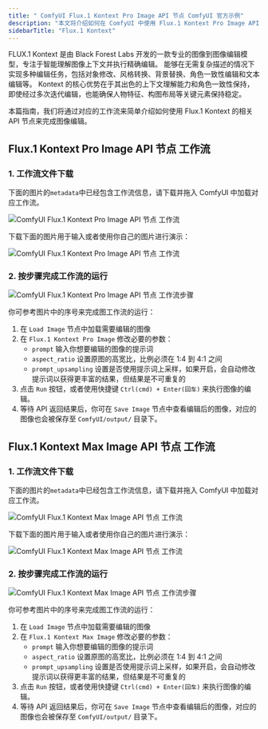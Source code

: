 ```yaml
---
title: " ComfyUI Flux.1 Kontext Pro Image API 节点 ComfyUI 官方示例"
description: "本文将介绍如何在 ComfyUI 中使用 Flux.1 Kontext Pro Image API 节点来完成图像编辑功能"
sidebarTitle: "Flux.1 Kontext"
---
```



FLUX.1 Kontext 是由 Black Forest Labs 开发的一款专业的图像到图像编辑模型，专注于智能理解图像上下文并执行精确编辑。
能够在无需复杂描述的情况下实现多种编辑任务，包括对象修改、风格转换、背景替换、角色一致性编辑和文本编辑等。
Kontext 的核心优势在于其出色的上下文理解能力和角色一致性保持，即使经过多次迭代编辑，也能确保人物特征、构图布局等关键元素保持稳定。

本篇指南，我们将通过对应的工作流来简单介绍如何使用 Flux.1 Kontext 的相关 API 节点来完成图像编辑。

<ReqHint/>

## Flux.1 Kontext Pro Image API 节点 工作流

### 1. 工作流文件下载

下面的图片的`metadata`中已经包含工作流信息，请下载并拖入 ComfyUI 中加载对应工作流。

![ComfyUI Flux.1 Kontext Pro Image API 节点 工作流](https://raw.githubusercontent.com/Comfy-Org/example_workflows/main/api_nodes/bfl/flux_1_kontext_pro_image.png)

下载下面的图片用于输入或者使用你自己的图片进行演示：

![ComfyUI Flux.1 Kontext Pro Image API 节点 工作流](https://raw.githubusercontent.com/Comfy-Org/example_workflows/main/api_nodes/bfl/flux_1_kontext_pro_image_input.png)

### 2. 按步骤完成工作流的运行

![ComfyUI Flux.1 Kontext Pro Image API 节点 工作流步骤](/images/tutorial/api_nodes/bfl/flux_1_kontext_pro_image_step_guide.jpg)

你可参考图片中的序号来完成图工作流的运行：
1. 在 `Load Image` 节点中加载需要编辑的图像
2. 在 `Flux.1 Kontext Pro Image` 修改必要的参数：
    -  `prompt` 输入你想要编辑的图像的提示词
    -  `aspect_ratio` 设置原图的高宽比，比例必须在 1:4 到 4:1 之间
    -  `prompt_upsampling` 设置是否使用提示词上采样，如果开启，会自动修改提示词以获得更丰富的结果，但结果是不可重复的
3. 点击 `Run` 按钮，或者使用快捷键 `Ctrl(cmd) + Enter(回车)` 来执行图像的编辑。
4. 等待 API 返回结果后，你可在 `Save Image` 节点中查看编辑后的图像，对应的图像也会被保存至 `ComfyUI/output/` 目录下。

## Flux.1 Kontext Max Image API 节点 工作流

### 1. 工作流文件下载

下面的图片的`metadata`中已经包含工作流信息，请下载并拖入 ComfyUI 中加载对应工作流。

![ComfyUI Flux.1 Kontext Max Image API 节点 工作流](https://raw.githubusercontent.com/Comfy-Org/example_workflows/main/api_nodes/bfl/flux_1_kontext_max_image.png)

下载下面的图片用于输入或者使用你自己的图片进行演示：

![ComfyUI Flux.1 Kontext Max Image API 节点 工作流](https://raw.githubusercontent.com/Comfy-Org/example_workflows/main/api_nodes/bfl/flux_1_kontext_max_image_input.png)

### 2. 按步骤完成工作流的运行

![ComfyUI Flux.1 Kontext Max Image API 节点 工作流步骤](/images/tutorial/api_nodes/bfl/flux_1_kontext_max_image_step_guide.jpg)

你可参考图片中的序号来完成图工作流的运行：
1. 在 `Load Image` 节点中加载需要编辑的图像
2. 在 `Flux.1 Kontext Max Image` 修改必要的参数：
    -  `prompt` 输入你想要编辑的图像的提示词
    -  `aspect_ratio` 设置原图的高宽比，比例必须在 1:4 到 4:1 之间
    -  `prompt_upsampling` 设置是否使用提示词上采样，如果开启，会自动修改提示词以获得更丰富的结果，但结果是不可重复的
3. 点击 `Run` 按钮，或者使用快捷键 `Ctrl(cmd) + Enter(回车)` 来执行图像的编辑。
4. 等待 API 返回结果后，你可在 `Save Image` 节点中查看编辑后的图像，对应的图像也会被保存至 `ComfyUI/output/` 目录下。


<PromptTechniques/>